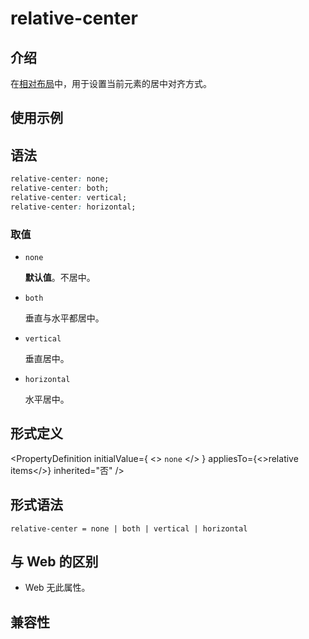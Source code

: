 # relative-center

## 介绍

在[相对布局](guide/ui/layout/relative-layout.mdx)中，用于设置当前元素的居中对齐方式。

## 使用示例


<Go
  example="css-api"
  entry="src/relative-center"
  defaultFile="src/relative-center/App.tsx"
  img="/assets/doc/css/relative-center.png"
  defaultEntryFile="dist/relative-center.lynx.bundle"
  entry="src/relative-center"
/>

## 语法

```css
relative-center: none;
relative-center: both;
relative-center: vertical;
relative-center: horizontal;
```

### 取值

- `none`

  **默认值**。不居中。

- `both`

  垂直与水平都居中。

- `vertical`

  垂直居中。

- `horizontal`

  水平居中。

## 形式定义


<PropertyDefinition
  initialValue={
    <>
      <code>none</code>
    </>
  }
  appliesTo={<>relative items</>}
  inherited="否"
/>

## 形式语法

```
relative-center = none | both | vertical | horizontal
```

## 与 Web 的区别

- Web 无此属性。

## 兼容性


<LegacyCompatTable metadata="css/properties/relative-center" />
